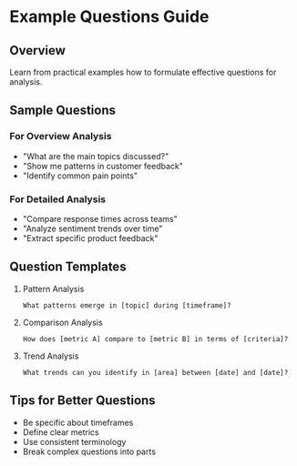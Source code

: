 # Example Questions Guide

## Overview
Learn from practical examples how to formulate effective questions for analysis.

## Sample Questions
### For Overview Analysis
- "What are the main topics discussed?"
- "Show me patterns in customer feedback"
- "Identify common pain points"

### For Detailed Analysis
- "Compare response times across teams"
- "Analyze sentiment trends over time"
- "Extract specific product feedback"

## Question Templates
1. Pattern Analysis
   ```
   What patterns emerge in [topic] during [timeframe]?
   ```
2. Comparison Analysis
   ```
   How does [metric A] compare to [metric B] in terms of [criteria]?
   ```
3. Trend Analysis
   ```
   What trends can you identify in [area] between [date] and [date]?
   ```

## Tips for Better Questions
- Be specific about timeframes
- Define clear metrics
- Use consistent terminology
- Break complex questions into parts 
